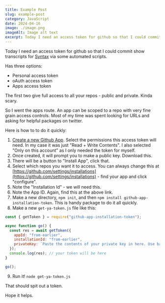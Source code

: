 ```yaml
---
title: Example Post
slug: example-post
category: JavaScript
date: 2024-04-16
image: ./image.png
imageAlt: Image alt text
excerpt: Today I need an access token for github so that I could commit show transcripts for Syntax via some automated scripts. Has three ...
---
```


Today I need an access token for github so that I could commit show transcripts for [Syntax](https://syntax.fm) via some automated scripts.

Has three options:

- Personal access token
- oAuth access token
- Apps access token

The first two give full access to all your repos - public and private. Kinda scary.

So I went the apps route. An app can be scoped to a repo with very fine grain access controls. Most of my time was spent looking for URLs and asking for helpful packages on twitter.

Here is how to to do it quickly:

1. [Create a new Github App](https://github.com/settings/apps/new). Select the permissions this access token will need. In my case it was just "Read + Write Contents". I also selected "Only on this account" as I only needed the token for myself.
2. Once created, it will prompt you to make a public key. Download this.
3. There will be a button to "Install App", click that.
4. Select which repos you want it to access. You can always change this at [https://github.com/settings/installations](https://github.com/settings/installations) - find your app and click "configure".
5. Note the "Installation Id" - we will need this.
6. Note the App ID. Again, find this at the above link.
7. Make a new directory, `npm init`, and then `npm install github-app-installation-token`. This is handy package to do it all quickly.
8. Make a new `get-ya-token.js` file like this:

```js
const { getToken } = require("github-app-installation-token");

async function go() {
  const res = await getToken({
    appId: "from-earlier",
    installationId: "from-earlier",
    privateKey: `Paste the contents of your private key in here. Use backticks because it's multi-line`,
  });
  console.log(res); // your token will be here
}

go();
```

9. Run it! `node get-ya-token.js`

That should spit out a token.

Hope it helps.
